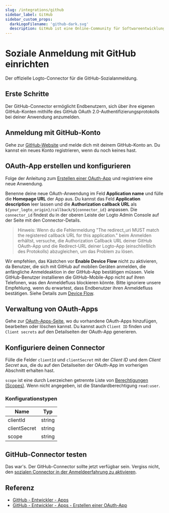 ```yaml
---
slug: /integrations/github
sidebar_label: GitHub
sidebar_custom_props:
  darkLogoFilename: 'github-dark.svg'
  description: GitHub ist eine Online-Community für Softwareentwicklung und Versionskontrolle.
---
```



# Soziale Anmeldung mit GitHub einrichten

Der offizielle Logto-Connector für die GitHub-Sozialanmeldung.

<GuideTip />

## Erste Schritte

Der GitHub-Connector ermöglicht Endbenutzern, sich über ihre eigenen GitHub-Konten mithilfe des GitHub OAuth 2.0-Authentifizierungsprotokolls bei deiner Anwendung anzumelden.

## Anmeldung mit GitHub-Konto

Gehe zur [GitHub-Website](https://github.com/) und melde dich mit deinem GitHub-Konto an. Du kannst ein neues Konto registrieren, wenn du noch keines hast.

## OAuth-App erstellen und konfigurieren

Folge der Anleitung zum [Erstellen einer OAuth-App](https://docs.github.com/en/developers/apps/building-oauth-apps/creating-an-oauth-app) und registriere eine neue Anwendung.

Benenne deine neue OAuth-Anwendung im Feld **Application name** und fülle die **Homepage URL** der App aus. Du kannst das Feld **Application description** leer lassen und die **Authorization callback URL** als `${your_logto_origin}/callback/${connector_id}` anpassen. Die `connector_id` findest du in der oberen Leiste der Logto Admin Console auf der Seite mit den Connector-Details.

> Hinweis: Wenn du die Fehlermeldung "The redirect_uri MUST match the registered callback URL for this application." beim Anmelden erhältst, versuche, die Authorization Callback URL deiner GitHub OAuth-App und die Redirect-URL deiner Logto-App (einschließlich des Protokolls) abzugleichen, um das Problem zu lösen.

Wir empfehlen, das Kästchen vor **Enable Device Flow** nicht zu aktivieren, da Benutzer, die sich mit GitHub auf mobilen Geräten anmelden, die anfängliche Anmeldeaktion in der GitHub-App bestätigen müssen. Viele GitHub-Benutzer installieren die GitHub-Mobile-App nicht auf ihren Telefonen, was den Anmeldefluss blockieren könnte. Bitte ignoriere unsere Empfehlung, wenn du erwartest, dass Endbenutzer ihren Anmeldefluss bestätigen. Siehe Details zum [Device Flow](https://docs.github.com/en/developers/apps/building-oauth-apps/authorizing-oauth-apps#device-flow).

## Verwaltung von OAuth-Apps

Gehe zur [OAuth-Apps-Seite](https://github.com/settings/developers), wo du vorhandene OAuth-Apps hinzufügen, bearbeiten oder löschen kannst. Du kannst auch `Client ID` finden und `Client secrets` auf den Detailseiten der OAuth-App generieren.

## Konfiguriere deinen Connector

Fülle die Felder `clientId` und `clientSecret` mit der _Client ID_ und dem _Client Secret_ aus, die du auf den Detailseiten der OAuth-App im vorherigen Abschnitt erhalten hast.

`scope` ist eine durch Leerzeichen getrennte Liste von [Berechtigungen (Scopes)](https://docs.github.com/en/apps/oauth-apps/building-oauth-apps/scopes-for-oauth-apps). Wenn nicht angegeben, ist die Standardberechtigung `read:user`.

### Konfigurationstypen

| Name         | Typ    |
| ------------ | ------ |
| clientId     | string |
| clientSecret | string |
| scope        | string |

## GitHub-Connector testen

Das war's. Der GitHub-Connector sollte jetzt verfügbar sein. Vergiss nicht, den [sozialen Connector in der Anmeldeerfahrung zu aktivieren](/connectors/social-connectors/#enable-social-sign-in).

## Referenz

- [GitHub - Entwickler - Apps](https://docs.github.com/en/developers/apps/getting-started-with-apps/about-apps)
- [GitHub - Entwickler - Apps - Erstellen einer OAuth-App](https://docs.github.com/en/developers/apps/building-oauth-apps/creating-an-oauth-app)
